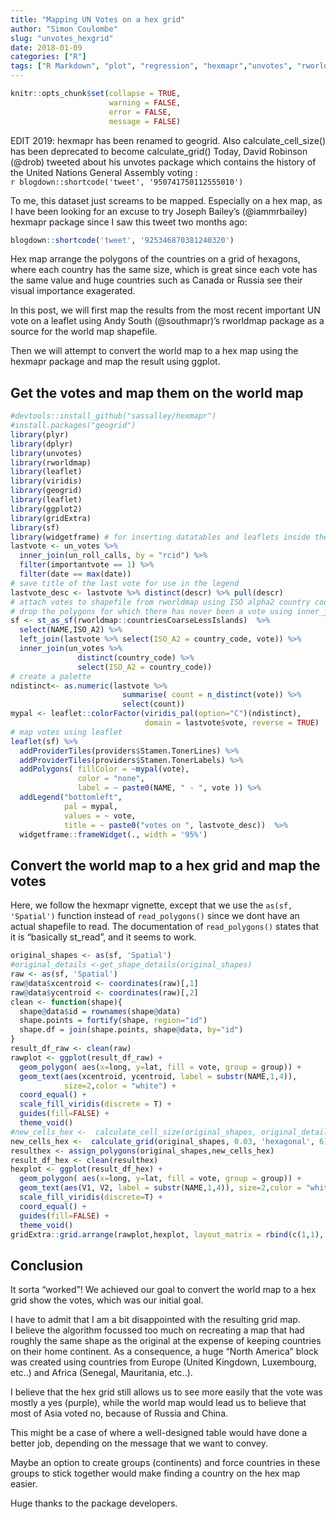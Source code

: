 ```yaml
---
title: "Mapping UN Votes on a hex grid"
author: "Simon Coulombe"
slug: "unvotes_hexgrid"
date: 2018-01-09
categories: ["R"]
tags: ["R Markdown", "plot", "regression", "hexmapr","unvotes", "rworldmap"]
---
```

  
```r
knitr::opts_chunk$set(collapse = TRUE,
                      warning = FALSE,
                      error = FALSE,
                      message = FALSE)
```

EDIT 2019: hexmapr has been renamed to geogrid.  Also calculate_cell_size() has been deprecated to become calculate_grid()
Today, David Robinson (@drob) tweeted about his unvotes package which contains the history of the United Nations General Assembly voting :  
  ```r
blogdown::shortcode('tweet', '950741750112555010')
```

To me, this dataset just screams to be mapped.  Especially on a hex map, as I have been
looking for an excuse to try Joseph Bailey's (@iammrbailey)  hexmapr package
since I saw this tweet two  months ago:  
```r
blogdown::shortcode('tweet', '925346870381240320')
```

Hex map arrange the polygons of the countries on a grid of hexagons, where each 
country has the same size, which is great since each vote has the same value and
huge countries such as Canada or Russia see their visual importance exagerated.  

In this post, we will first map the results from the most recent important UN 
vote on a leaflet using Andy South (@southmapr)'s rworldmap package as a source 
for the world map shapefile.  

Then we will attempt to convert the world map to a hex map using the hexmapr 
package and map the result using ggplot.  

## Get the votes and map them on the world map  

```r
#devtools::install_github("sassalley/hexmapr")
#install.packages("geogrid")
library(plyr)
library(dplyr)
library(unvotes)
library(rworldmap)
library(leaflet)
library(viridis)
library(geogrid)
library(leaflet)
library(ggplot2)
library(gridExtra)
library(sf)
library(widgetframe) # for inserting datatables and leaflets inside the blog 
lastvote <- un_votes %>%
  inner_join(un_roll_calls, by = "rcid") %>%
  filter(importantvote == 1) %>% 
  filter(date == max(date))
# save title of the last vote for use in the legend 
lastvote_desc <- lastvote %>% distinct(descr) %>% pull(descr)  
# attach votes to shapefile from rworldmap using ISO alpha2 country code
# drop the polygons for which there has never been a vote using inner_join
sf <- st_as_sf(rworldmap::countriesCoarseLessIslands)  %>% 
  select(NAME,ISO_A2) %>%
  left_join(lastvote %>% select(ISO_A2 = country_code, vote)) %>%
  inner_join(un_votes %>% 
               distinct(country_code) %>% 
               select(ISO_A2 = country_code))
# create a palette 
ndistinct<- as.numeric(lastvote %>% 
                         summarise( count = n_distinct(vote)) %>%
                         select(count))
mypal <- leaflet::colorFactor(viridis_pal(option="C")(ndistinct), 
                              domain = lastvote$vote, reverse = TRUE)
# map votes using leaflet
leaflet(sf) %>% 
  addProviderTiles(providers$Stamen.TonerLines) %>%
  addProviderTiles(providers$Stamen.TonerLabels) %>%
  addPolygons( fillColor = ~mypal(vote),
               color = "none",
               label = ~ paste0(NAME, " - ", vote )) %>%
  addLegend("bottomleft",
            pal = mypal,
            values = ~ vote,
            title = ~ paste0("votes on ", lastvote_desc))  %>%
  widgetframe::frameWidget(., width = '95%')
```

## Convert the world map to a hex grid and map the votes  

Here, we follow the hexmapr vignette, except that we use the 
`as(sf, 'Spatial')` function instead of `read_polygons()` since we dont have 
an actual shapefile to read. The documentation of `read_polygons()` states that it 
is "basically st_read", and it seems to work.


```r

original_shapes <- as(sf, 'Spatial')
#original_details <-get_shape_details(original_shapes)
raw <- as(sf, 'Spatial')
raw@data$xcentroid <- coordinates(raw)[,1]
raw@data$ycentroid <- coordinates(raw)[,2]
clean <- function(shape){
  shape@data$id = rownames(shape@data)
  shape.points = fortify(shape, region="id")
  shape.df = join(shape.points, shape@data, by="id")
}
result_df_raw <- clean(raw)
rawplot <- ggplot(result_df_raw) +
  geom_polygon( aes(x=long, y=lat, fill = vote, group = group)) +
  geom_text(aes(xcentroid, ycentroid, label = substr(NAME,1,4)), 
            size=2,color = "white") +
  coord_equal() +
  scale_fill_viridis(discrete = T) +
  guides(fill=FALSE) +
  theme_void()
#new_cells_hex <-  calculate_cell_size(original_shapes, original_details,0.03, 'hexagonal', 6)
new_cells_hex <-  calculate_grid(original_shapes, 0.03, 'hexagonal', 6)
resulthex <- assign_polygons(original_shapes,new_cells_hex)
result_df_hex <- clean(resulthex)
hexplot <- ggplot(result_df_hex) +
  geom_polygon( aes(x=long, y=lat, fill = vote, group = group)) +
  geom_text(aes(V1, V2, label = substr(NAME,1,4)), size=2,color = "white") +
  scale_fill_viridis(discrete=T) +
  coord_equal() +
  guides(fill=FALSE) +
  theme_void()
gridExtra::grid.arrange(rawplot,hexplot, layout_matrix = rbind(c(1,1), c(2,2)))
```

## Conclusion
It sorta "worked"!  We achieved our goal to convert the world map to a hex grid 
show the votes, which was our initial goal.  

I have to admit that I am a bit disappointed with the resulting grid map.  
I believe the algorithm focussed too much on recreating a map that had roughly 
the same shape as the original at the expense of keeping countries on their home 
continent.  As a consequence, a huge "North America" block was created
using countries from Europe (United Kingdown, Luxembourg, etc..) and Africa 
(Senegal, Mauritania, etc..).

I believe that the hex grid still allows us to see more easily that the vote was
mostly a yes (purple), while the world map would lead us to believe that most
of Asia voted no, because of Russia and China.

This might be a case of where a well-designed table would have done a better job,
depending on the message that we want to convey.

Maybe an option to create groups (continents) and force countries in these groups 
to stick together would make finding a country on the hex map easier.  

Huge thanks to the package developers.
